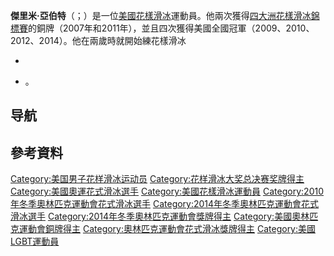 '''傑里米·亞伯特'''（{{lang-en|Jeremy Abbott}}；{{bd|1985年|6月5日||}}）是一位[[美國|美國]][[花樣滑冰|花樣滑冰]]運動員。他兩次獲得[[四大洲花樣滑冰錦標賽|四大洲花樣滑冰錦標賽]]的銅牌（2007年和2011年），並且四次獲得美國全國冠軍（2009、2010、2012、2014）。他在兩歲時就開始練花樣滑冰<ref name=USFSbio>{{cite web |url=http://web.icenetwork.com/skaters/profile/jeremy_abbott |title=Jeremy Abbott |publisher=[[U.S._Figure_Skating|IceNetwork]] |accessdate=2015-07-11 |archive-date=2013-11-09 |archive-url=https://web.archive.org/web/20131109173737/http://web.icenetwork.com/skaters/profile/jeremy_abbott |dead-url=no }}
* {{cite web |url=http://web.icenetwork.com/skaters/detail.jsp?id=100083&mode=I |title=2008 to 2013 |accessdate=2012-05-13 |archive-date=2012-05-14 |archive-url=https://web.archive.org/web/20120514055450/http://web.icenetwork.com/skaters/detail.jsp?id=100083&mode=I |dead-url=no }}
* {{cite web |url=http://www.usfigureskating.org/AthleteBio.asp?id=30117 |title=2005 to 2008 |accessdate=2015-07-11 |deadurl=yes |archiveurl=https://web.archive.org/web/20080417222645/http://www.usfigureskating.org/AthleteBio.asp?id=30117 |archivedate=2008-04-17 }}</ref>。

== 导航 ==
{{花样滑冰大奖总决赛男子单人滑冠军}}

[[Category:美国男子花样滑冰运动员|Category:美国男子花样滑冰运动员]]
[[Category:花样滑冰大奖总决赛奖牌得主|Category:花样滑冰大奖总决赛奖牌得主]]
[[Category:美國奧運花式滑冰選手|Category:美國奧運花式滑冰選手]]

==參考資料==
{{Reflist}}
{{DEFAULTSORT:Abbott, Jeremy}}
[[Category:美國花樣滑冰運動員|Category:美國花樣滑冰運動員]]
[[Category:2010年冬季奧林匹克運動會花式滑冰選手|Category:2010年冬季奧林匹克運動會花式滑冰選手]]
[[Category:2014年冬季奧林匹克運動會花式滑冰選手|Category:2014年冬季奧林匹克運動會花式滑冰選手]]
[[Category:2014年冬季奧林匹克運動會獎牌得主|Category:2014年冬季奧林匹克運動會獎牌得主]]
[[Category:美國奧林匹克運動會銅牌得主|Category:美國奧林匹克運動會銅牌得主]]
[[Category:奧林匹克運動會花式滑冰獎牌得主|Category:奧林匹克運動會花式滑冰獎牌得主]]
[[Category:美國LGBT運動員|Category:美國LGBT運動員]]

{{Sport-bio-stub}}
